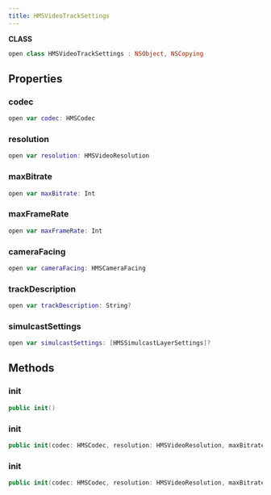 ```yaml
---
title: HMSVideoTrackSettings
---
```


**CLASS**

```swift
open class HMSVideoTrackSettings : NSObject, NSCopying
```

## Properties

### codec

```swift
open var codec: HMSCodec
```

### resolution

```swift
open var resolution: HMSVideoResolution
```

### maxBitrate

```swift
open var maxBitrate: Int
```

### maxFrameRate

```swift
open var maxFrameRate: Int
```

### cameraFacing

```swift
open var cameraFacing: HMSCameraFacing
```

### trackDescription

```swift
open var trackDescription: String?
```

### simulcastSettings

```swift
open var simulcastSettings: [HMSSimulcastLayerSettings]?
```

## Methods

### init

```swift
public init()
```

### init

```swift
public init(codec: HMSCodec, resolution: HMSVideoResolution, maxBitrate: Int, maxFrameRate: Int, cameraFacing: HMSCameraFacing, trackDescription: String?)
```

### init

```swift
public init(codec: HMSCodec, resolution: HMSVideoResolution, maxBitrate: Int, maxFrameRate: Int, cameraFacing: HMSCameraFacing, simulcastSettings: [HMSSimulcastLayerSettings]?, trackDescription: String?)
```
